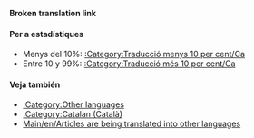 '''Broken translation link'''{{en/-}}{{en/Bilingual box| Ca
| En aquesta pàgina apareix una relació dels '''articles que s'estàn traduïnt al català''' a la wiki d'OpenTTD.<br/>Els articles amb les plantillas {{en/S|Traducció/Ca}} i {{en/S|Pendent de traducció/Ca}} són inclosos automàticament en aquesta categoria.
| ''This page provides an index for a wide range of '''articles are being translated into Catalan''' in OpenTTD Wiki.<br/>Articles with {{en/S|Traducció/Ca}} and {{en/S|Pendent de traducció/Ca}} templates automatically go here.''}}

====Per a estadístiques====
*Menys del 10%: [[Category/ca/Traducció menys 10 per cent|:Category:Traducció menys 10 per cent/Ca]]
*Entre 10 y 99%: [[Category/ca/Traducció més 10 per cent|:Category:Traducció més 10 per cent/Ca]]

====Veja también====
*[[Category/en/Other languages|:Category:Other languages]]
*[[Category/en/Catalan (Català)|:Category:Catalan (Català)]]
*[[Main/en/Articles are being translated into other languages]]